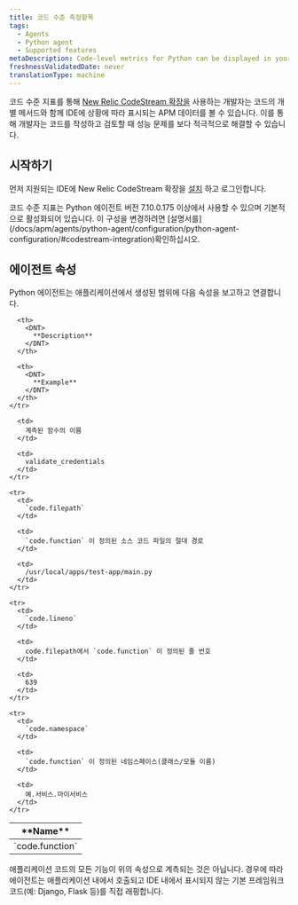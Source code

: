 ```yaml
---
title: 코드 수준 측정항목
tags:
  - Agents
  - Python agent
  - Supported features
metaDescription: Code-level metrics for Python can be displayed in your IDE using the New Relic CodeStream extension.
freshnessValidatedDate: never
translationType: machine
---
```


코드 수준 지표를 통해 [New Relic CodeStream 확장을](/docs/codestream/observability/code-level-metrics) 사용하는 개발자는 코드의 개별 메서드와 함께 IDE에 상황에 따라 표시되는 APM 데이터를 볼 수 있습니다. 이를 통해 개발자는 코드를 작성하고 검토할 때 성능 문제를 보다 적극적으로 해결할 수 있습니다.

## 시작하기

먼저 지원되는 IDE에 New Relic CodeStream 확장을 [설치](/docs/codestream/start-here/install-codestream) 하고 로그인합니다.

<Callout variant="important">
  코드 수준 지표는 Python 에이전트 버전 7.10.0.175 이상에서 사용할 수 있으며 기본적으로 활성화되어 있습니다. 이 구성을 변경하려면 [설명서를](/docs/apm/agents/python-agent/configuration/python-agent-configuration/#codestream-integration)확인하십시오.
</Callout>

## 에이전트 속성

Python 에이전트는 애플리케이션에서 생성된 범위에 다음 속성을 보고하고 연결합니다.

<table>
  <thead>
    <tr>
      <th>
        <DNT>
          **Name**
        </DNT>
      </th>

      <th>
        <DNT>
          **Description**
        </DNT>
      </th>

      <th>
        <DNT>
          **Example**
        </DNT>
      </th>
    </tr>
  </thead>

  <tbody>
    <tr>
      <td>
        `code.function`
      </td>

      <td>
        계측된 함수의 이름
      </td>

      <td>
        validate_credentials
      </td>
    </tr>

    <tr>
      <td>
        `code.filepath`
      </td>

      <td>
        `code.function` 이 정의된 소스 코드 파일의 절대 경로
      </td>

      <td>
        /usr/local/apps/test-app/main.py
      </td>
    </tr>

    <tr>
      <td>
        `code.lineno`
      </td>

      <td>
        code.filepath에서 `code.function` 이 정의된 줄 번호
      </td>

      <td>
        639
      </td>
    </tr>

    <tr>
      <td>
        `code.namespace`
      </td>

      <td>
        `code.function` 이 정의된 네임스페이스(클래스/모듈 이름)
      </td>

      <td>
        예.서비스.마이서비스
      </td>
    </tr>
  </tbody>
</table>

<Callout variant="important">
  애플리케이션 코드의 모든 기능이 위의 속성으로 계측되는 것은 아닙니다. 경우에 따라 에이전트는 애플리케이션 내에서 호출되고 IDE 내에서 표시되지 않는 기본 프레임워크 코드(예: Django, Flask 등)를 직접 래핑합니다.
</Callout>
